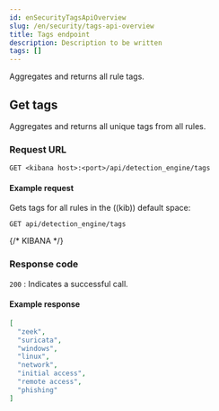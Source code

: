 ```yaml
---
id: enSecurityTagsApiOverview
slug: /en/security/tags-api-overview
title: Tags endpoint
description: Description to be written
tags: []
---
```


<div id="tags-api-overview"></div>

Aggregates and returns all rule tags.

## Get tags

Aggregates and returns all unique tags from all rules.

### Request URL

`GET <kibana host>:<port>/api/detection_engine/tags`

#### Example request

Gets tags for all rules in the ((kib)) default space:

```console
GET api/detection_engine/tags
```
{/* KIBANA */}

### Response code

`200` 
    : Indicates a successful call.

#### Example response

```json
[
  "zeek",
  "suricata",
  "windows",
  "linux",
  "network",
  "initial access",
  "remote access",
  "phishing"
]
```
